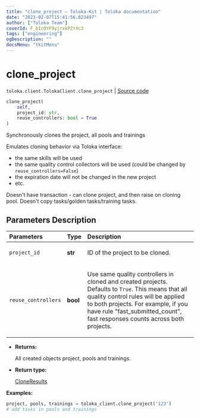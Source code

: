 ```yaml
---
title: "clone_project — Toloka-Kit | Toloka documentation"
date: "2023-02-07T15:41:56.823497"
author: ["Toloka Team"]
coverId: F_bIcOYF9yjrxkPZrXc3
tags: ["engineering"]
ogDescription: ""
docsMenu: "tkitMenu"
---
```


# clone_project
`toloka.client.TolokaClient.clone_project` | [Source code](https://github.com/Toloka/toloka-kit/blob/v1.1.3/src/client/__init__.py#L1204)

```python
clone_project(
    self,
    project_id: str,
    reuse_controllers: bool = True
)
```

Synchronously clones the project, all pools and trainings

Emulates cloning behavior via Toloka interface:
- the same skills will be used
- the same quality control collectors will be used (could be changed by `reuse_controllers=False`)
- the expiration date will not be changed in the new project
- etc.

Doesn't have transaction - can clone project, and then raise on cloning pool.
Doesn't copy tasks/golden tasks/training tasks.

## Parameters Description

| Parameters | Type | Description |
| :----------| :----| :-----------|
`project_id`|**str**|<p>ID of the project to be cloned.</p>
`reuse_controllers`|**bool**|<p>Use same quality controllers in cloned and created projects. Defaults to `True`. This means that all quality control rules will be applied to both projects. For example, if you have rule &quot;fast_submitted_count&quot;, fast responses counts across both projects.</p>

* **Returns:**

  All created objects project, pools and trainings.

* **Return type:**

  [CloneResults](/docs/toloka-kit/reference/toloka.client.clone_results.CloneResults)

**Examples:**

```python
project, pools, trainings = toloka_client.clone_project('123')
# add tasks in pools and trainings
```
